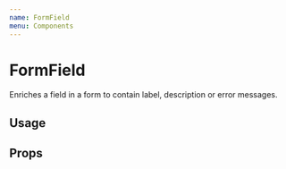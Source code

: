 ```yaml
---
name: FormField
menu: Components
---
```




# FormField

Enriches a field in a form to contain label, description or error messages.

## Usage

<Playground>
  <FormField
    label="Label"
    description="Description for the field"
    error="Error message"
  >
    <TextInput />
  </FormField>
</Playground>

## Props

<Props of={FormField} />
